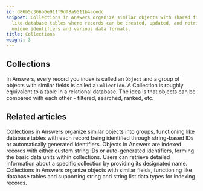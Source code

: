 ```yaml
---
id: d86b5c366b6e911f9df8a9511b4acedc
snippet: Collections in Answers organize similar objects with shared fields, functioning
  like database tables where records can be created, updated, and retrieved using
  unique identifiers and various data formats.
title: Collections
weight: 3
---
```


## Collections

In Answers, every record you index is called an `Object` and a group of objects with similar fields is called a `Collection`. A Collection is roughly equivalent to a table in a relational database. The idea is that objects can be compared with each other - filtered, searched, ranked, etc.


<PageTree />


## Related articles
<CardGrid>
<LinkTitleCard header="<b>Collections > Update a collection</b>" href="/products/answers/collections/update-collection/" > Collections in Answers organize similar objects into groups, functioning like database tables with each record being identified through string-based IDs or automatically generated identifiers. </LinkTitleCard>
<LinkTitleCard header="<b>Answers > Objects</b>" href="/products/answers/objects/" > Objects in Answers are indexed records with either custom string IDs or auto-generated identifiers, forming the basic data units within collections. </LinkTitleCard>
<LinkTitleCard header="<b>Collections > Get a collection</b>" href="/products/answers/collections/get-collection/" > Users can retrieve detailed information about a specific collection by providing its designated name. </LinkTitleCard>
<LinkTitleCard header="<b>Collections > Create a collection</b>" href="/products/answers/collections/create-collection/" > Collections in Answers organize objects with similar fields, functioning like database tables and supporting string and string list data types for indexing records. </LinkTitleCard>
</CardGrid>